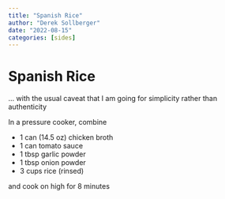 ```yaml
---
title: "Spanish Rice"
author: "Derek Sollberger"
date: "2022-08-15"
categories: [sides]
---
```


# Spanish Rice

... with the usual caveat that I am going for simplicity rather than authenticity

In a pressure cooker, combine

* 1 can (14.5 oz) chicken broth
* 1 can tomato sauce
* 1 tbsp garlic powder
* 1 tbsp onion powder
* 3 cups rice (rinsed)

and cook on high for 8 minutes